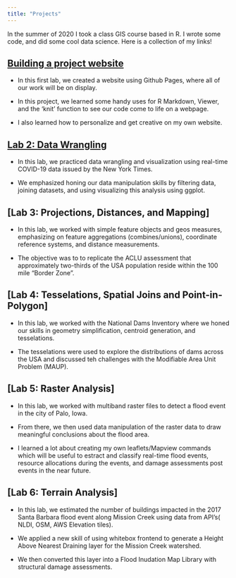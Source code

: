 ```yaml
---
title: "Projects"
---
```


In the summer of 2020 I took a class GIS course based in R. I wrote some code, and did some cool data science. Here is a collection of my links! 

## [Building a project website](https://github.com/Johannayala-vargas/Johannayala-vargas.github.io)

- In this first lab, we created a website using Github Pages, where all of our work will be on display.

- In this project, we learned some handy uses for R Markdown, Viewer, and the ‘knit’ function to see our code come to life on a webpage.

- I also learned how to personalize and get creative on my own website.

## [Lab 2: Data Wrangling]("/docs/lab-02.html")

- In this lab, we practiced data wrangling and visualization using real-time COVID-19 data issued by the New York Times.

- We emphasized honing our data manipulation skills by filtering data, joining datasets, and using visualizing this analysis using ggplot. 

## [Lab 3: Projections, Distances, and Mapping]

- In this lab, we worked with simple feature objects and geos measures, emphasizing on feature aggregations (combines/unions), coordinate reference systems, and distance measurements. 

- The objective was to to replicate the ACLU assessment that approximately two-thirds of the USA population reside within the 100 mile "Border Zone". 

## [Lab 4: Tesselations, Spatial Joins and Point-in-Polygon]

- In this lab, we worked with the National Dams Inventory where we honed our skills in geometry simplification, centroid generation, and tesselations. 

- The tesselations were used to explore the distributions of dams across the USA and discussed teh challenges with the Modifiable Area Unit Problem (MAUP).

## [Lab 5: Raster Analysis]

- In this lab, we worked with multiband raster files to detect a flood event in the city of Palo, Iowa. 

- From there, we then used data manipulation of the raster data to draw meaningful conclusions about the flood area. 

- I learned a lot about creating my own leaflets/Mapview commands which will be useful to estract and classify real-time flood events, resource allocations during the events, and damage assessments post events in the near future. 

## [Lab 6: Terrain Analysis]

- In this lab, we estimated the number of buildings impacted in the 2017 Santa Barbara flood event along Mission Creek using data from API's( NLDI, OSM, AWS Elevation tiles).

- We applied a new skill of using whitebox frontend to generate a Height Above Nearest Draining layer for the Mission Creek watershed.

- We then converted this layer into a Flood Inudation Map Library with structural damage assessments. 
